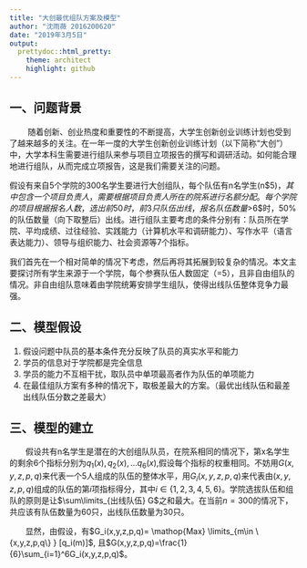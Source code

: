 ```yaml
---
title: "大创最优组队方案及模型"
author: "沈雨薇 2016200620"
date: "2019年3月5日"
output:
  prettydoc::html_pretty:
    theme: architect
    highlight: github
---
```


## 一、问题背景

&emsp;&emsp; 随着创新、创业热度和重要性的不断提高，大学生创新创业训练计划也受到了越来越多的关注。在一年一度的大学生创新创业训练计划（以下简称“大创”）中，大学本科生需要进行组队来参与项目立项报告的撰写和调研活动。如何能合理地进行组队，从而完成立项报告，这是我们需要关注的问题。

假设有来自5个学院的300名学生要进行大创组队，每个队伍有n名学生(n$\le$5)，其中包含一个项目负责人，需要根据项目负责人所在的院系进行名额分配。每个学院的项目根据报名人数，选出前50%或者前3个队伍。当报名队伍数量$\le6$时，前3只队伍出线，报名队伍数量$>6$时，50%的队伍数量（向下取整后）出线。进行组队主要考虑的条件分别有：队员所在学院、平均成绩、过往经验、实践能力（计算机水平和调研能力）、写作水平（语言表达能力）、领导与组织能力、社会资源等7个指标。

我们首先在一个相对简单的情况下考虑，然后再将其拓展到较复杂的情况。本文主要探讨所有学生来源于一个学院，每个参赛队伍人数固定（=5），且非自由组队的情况。非自由组队意味着由学院统筹安排学生组队，使得出线队伍整体竞争力最强。


## 二、模型假设

1. 假设问题中队员的基本条件充分反映了队员的真实水平和能力
2. 学员的信息对于学院都是完全信息
3. 学员的能力不互相干扰，取队员中单项最高者作为队伍的单项能力
4. 在最佳组队方案有多种的情况下，取极差最大的方案。（最优出线队伍和最差出线队伍分数之差最大）


## 三、模型的建立

&emsp;&emsp;假设共有n名学生是潜在的大创组队队员，在院系相同的情况下，第x名学生的剩余6个指标分别为$q_1(x),q_2(x),...q_6(x)$,假设每个指标的权重相同。不妨用$G(x,y,z,p,q)$来代表一个5人组成的队伍的整体水平，用$G_i(x,y,z,p,q)$来代表由$(x,y,z,p,q)$组成的队伍的第$i$项指标得分，其中$i \in \{1,2,3,4,5,6\}$。学院选拔队伍和组队的原则是让$\sum\limits_{出线队伍} G$之和最大。在当前$n=300$的情况下，共应该有队伍数量为$60$只，出线队伍数量为$30$只。

&emsp;&emsp;显然，由假设，有$G_i(x,y,z,p,q)= \mathop{Max} \limits_{m\in \{x,y,z,p,q\} } [q_i(m)]$, 且$G(x,y,z,p,q)=\frac{1}{6}\sum_{i=1}^6G_i(x,y,z,p,q)$。






